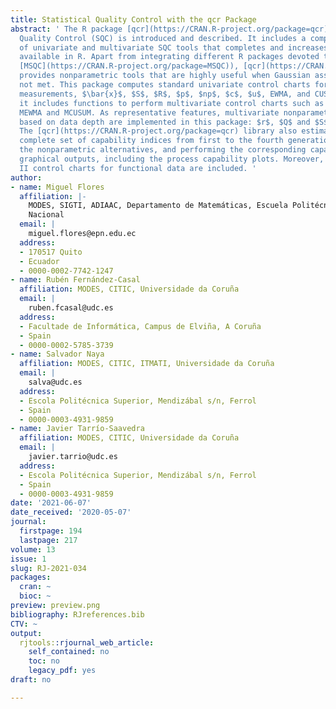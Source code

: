 ```yaml
---
title: Statistical Quality Control with the qcr Package
abstract: ' The R package [qcr](https://CRAN.R-project.org/package=qcr) for Statistical
  Quality Control (SQC) is introduced and described. It includes a comprehensive set
  of univariate and multivariate SQC tools that completes and increases the SQC techniques
  available in R. Apart from integrating different R packages devoted to SQC ([qcc](https://CRAN.R-project.org/package=qcc),
  [MSQC](https://CRAN.R-project.org/package=MSQC)), [qcr](https://CRAN.R-project.org/package=qcr)
  provides nonparametric tools that are highly useful when Gaussian assumption is
  not met. This package computes standard univariate control charts for individual
  measurements, $\bar{x}$, $S$, $R$, $p$, $np$, $c$, $u$, EWMA, and CUSUM. In addition,
  it includes functions to perform multivariate control charts such as Hotelling T$^2$,
  MEWMA and MCUSUM. As representative features, multivariate nonparametric alternatives
  based on data depth are implemented in this package: $r$, $Q$ and $S$ control charts.
  The [qcr](https://CRAN.R-project.org/package=qcr) library also estimates the most
  complete set of capability indices from first to the fourth generation, covering
  the nonparametric alternatives, and performing the corresponding capability analysis
  graphical outputs, including the process capability plots. Moreover, Phase I and
  II control charts for functional data are included. '
author:
- name: Miguel Flores
  affiliation: |-
    MODES, SIGTI, ADIAAC, Departamento de Matemáticas, Escuela Politécnica
    Nacional
  email: |
    miguel.flores@epn.edu.ec
  address:
  - 170517 Quito
  - Ecuador
  - 0000-0002-7742-1247
- name: Rubén Fernández-Casal
  affiliation: MODES, CITIC, Universidade da Coruña
  email: |
    ruben.fcasal@udc.es
  address:
  - Facultade de Informática, Campus de Elviña, A Coruña
  - Spain
  - 0000-0002-5785-3739
- name: Salvador Naya
  affiliation: MODES, CITIC, ITMATI, Universidade da Coruña
  email: |
    salva@udc.es
  address:
  - Escola Politécnica Superior, Mendizábal s/n, Ferrol
  - Spain
  - 0000-0003-4931-9859
- name: Javier Tarrío-Saavedra
  affiliation: MODES, CITIC, Universidade da Coruña
  email: |
    javier.tarrio@udc.es
  address:
  - Escola Politécnica Superior, Mendizábal s/n, Ferrol
  - Spain
  - 0000-0003-4931-9859
date: '2021-06-07'
date_received: '2020-05-07'
journal:
  firstpage: 194
  lastpage: 217
volume: 13
issue: 1
slug: RJ-2021-034
packages:
  cran: ~
  bioc: ~
preview: preview.png
bibliography: RJreferences.bib
CTV: ~
output:
  rjtools::rjournal_web_article:
    self_contained: no
    toc: no
    legacy_pdf: yes
draft: no

---
```

